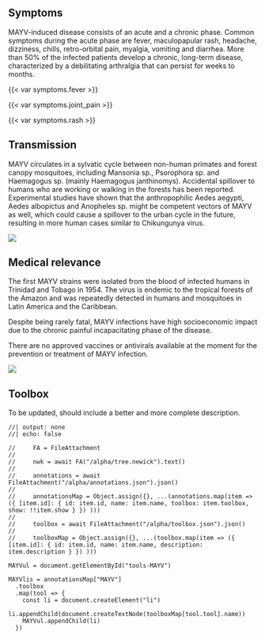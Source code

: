 
::: {.panel-tabset}

## Symptoms

::: {.grid}

::: {.g-col-8}
MAYV-induced disease consists of an acute and a chronic phase. Common symptoms during the acute phase are fever, maculopapular rash, headache, dizziness, chills, retro-orbital pain, myalgia, vomiting and diarrhea. More than 50% of the infected patients develop a chronic, long-term disease, characterized by a debilitating arthralgia that can persist for weeks to months.
:::

::: {.g-col-4}
{{< var symptoms.fever >}}

{{< var symptoms.joint_pain >}}

{{< var symptoms.rash >}}
:::

:::

## Transmission

::: {.grid}

::: {.g-col-6}
MAYV circulates in a sylvatic cycle between non-human primates and forest canopy mosquitoes, including Mansonia sp., Psorophora sp. and Haemagogus sp. (mainly Haemagogus janthinomys). Accidental spillover to humans who are working or walking in the forests has been reported. Experimental studies have shown that the anthropophilic Aedes aegypti, Aedes albopictus and Anopheles sp. might be competent vectors of MAYV as well, which could cause a spillover to the urban cycle in the future, resulting in more human cases similar to Chikungunya virus.
:::

::: {.g-col-6}
![](MAYV-transmission.png)
:::

:::

## Medical relevance

::: {.grid}

::: {.g-col-6}
The first MAYV strains were isolated from the blood of infected humans in Trinidad and Tobago in 1954. The virus is endemic to the tropical forests of the Amazon and was repeatedly detected in humans and mosquitoes in Latin America and the Caribbean. 

Despite being rarely fatal, MAYV infections have high socioeconomic impact due to the chronic painful incapacitating phase of the disease.

There are no approved vaccines or antivirals available at the moment for the prevention or treatment of MAYV infection. 
:::

::: {.g-col-6}
![](MAYV-map.png)
:::

:::

## Toolbox

::: {.callout-note}
To be updated, should include a better and more complete description.
:::

<ul id="tools-MAYV">
</ul>

```ojs
//| output: none
//| echo: false

//     FA = FileAttachment
// 
//     nwk = await FA("/alpha/tree.newick").text()
// 
//     annotations = await FileAttachment("/alpha/annotations.json").json()
// 
//     annotationsMap = Object.assign({}, ...(annotations.map(item => ({ [item.id]: { id: item.id, name: item.name, toolbox: item.toolbox, show: !!item.show } }) )))
// 
//     toolbox = await FileAttachment("/alpha/toolbox.json").json()
// 
//     toolboxMap = Object.assign({}, ...(toolbox.map(item => ({ [item.id]: { id: item.id, name: item.name, description: item.description } }) )))

MAYVul = document.getElementById("tools-MAYV")

MAYVlis = annotationsMap["MAYV"]
  .toolbox
  .map(tool => {
    const li = document.createElement("li")
    li.appendChild(document.createTextNode(toolboxMap[tool.tool].name))
    MAYVul.appendChild(li)
  })

```

:::

